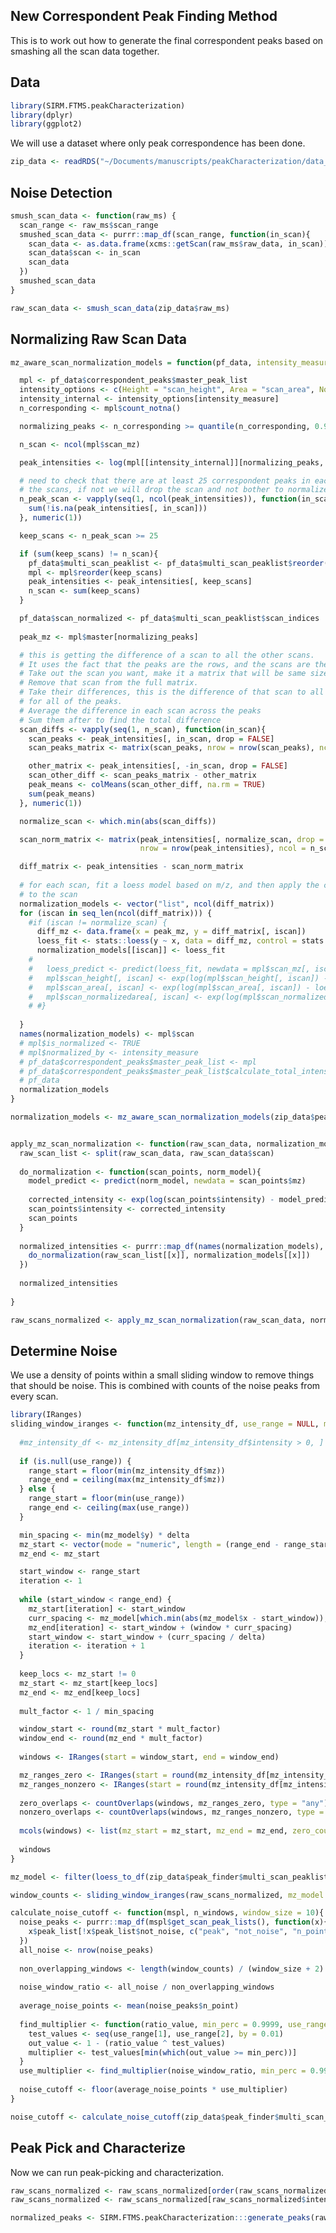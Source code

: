 ## New Correspondent Peak Finding Method

This is to work out how to generate the final correspondent peaks based on 
smashing all the scan data together.

## Data

```r
library(SIRM.FTMS.peakCharacterization)
library(dplyr)
library(ggplot2)
```

We will use a dataset where only peak correspondence has been done.

```r
zip_data <- readRDS("~/Documents/manuscripts/peakCharacterization/data_analysis/data_output/100Cpos.rds")
```

## Noise Detection

```r
smush_scan_data <- function(raw_ms) {
  scan_range <- raw_ms$scan_range
  smushed_scan_data <- purrr::map_df(scan_range, function(in_scan){
    scan_data <- as.data.frame(xcms::getScan(raw_ms$raw_data, in_scan))
    scan_data$scan <- in_scan
    scan_data
  })
  smushed_scan_data
}

raw_scan_data <- smush_scan_data(zip_data$raw_ms)
```

## Normalizing Raw Scan Data

```r
mz_aware_scan_normalization_models = function(pf_data, intensity_measure = "Height", summary_function = mean){

  mpl <- pf_data$correspondent_peaks$master_peak_list
  intensity_options <- c(Height = "scan_height", Area = "scan_area", NormalizedArea = "scan_normalizedarea")
  intensity_internal <- intensity_options[intensity_measure]
  n_corresponding <- mpl$count_notna()

  normalizing_peaks <- n_corresponding >= quantile(n_corresponding, 0.95)

  n_scan <- ncol(mpl$scan_mz)

  peak_intensities <- log(mpl[[intensity_internal]][normalizing_peaks, ])

  # need to check that there are at least 25 correspondent peaks in each of
  # the scans, if not we will drop the scan and not bother to normalize it
  n_peak_scan <- vapply(seq(1, ncol(peak_intensities)), function(in_scan){
    sum(!is.na(peak_intensities[, in_scan]))
  }, numeric(1))

  keep_scans <- n_peak_scan >= 25

  if (sum(keep_scans) != n_scan){
    pf_data$multi_scan_peaklist <- pf_data$multi_scan_peaklist$reorder(keep_scans)
    mpl <- mpl$reorder(keep_scans)
    peak_intensities <- peak_intensities[, keep_scans]
    n_scan <- sum(keep_scans)
  }

  pf_data$scan_normalized <- pf_data$multi_scan_peaklist$scan_indices
  
  peak_mz <- mpl$master[normalizing_peaks]

  # this is getting the difference of a scan to all the other scans.
  # It uses the fact that the peaks are the rows, and the scans are the columns.
  # Take out the scan you want, make it a matrix that will be same size as the other.
  # Remove that scan from the full matrix.
  # Take their differences, this is the difference of that scan to all other scans
  # for all of the peaks.
  # Average the difference in each scan across the peaks
  # Sum them after to find the total difference
  scan_diffs <- vapply(seq(1, n_scan), function(in_scan){
    scan_peaks <- peak_intensities[, in_scan, drop = FALSE]
    scan_peaks_matrix <- matrix(scan_peaks, nrow = nrow(scan_peaks), ncol = n_scan - 1)

    other_matrix <- peak_intensities[, -in_scan, drop = FALSE]
    scan_other_diff <- scan_peaks_matrix - other_matrix
    peak_means <- colMeans(scan_other_diff, na.rm = TRUE)
    sum(peak_means)
  }, numeric(1))

  normalize_scan <- which.min(abs(scan_diffs))

  scan_norm_matrix <- matrix(peak_intensities[, normalize_scan, drop = FALSE],
                             nrow = nrow(peak_intensities), ncol = n_scan)

  diff_matrix <- peak_intensities - scan_norm_matrix
  
  # for each scan, fit a loess model based on m/z, and then apply the correction
  # to the scan
  normalization_models <- vector("list", ncol(diff_matrix))
  for (iscan in seq_len(ncol(diff_matrix))) {
    #if (iscan != normalize_scan) {
      diff_mz <- data.frame(x = peak_mz, y = diff_matrix[, iscan])
      loess_fit <- stats::loess(y ~ x, data = diff_mz, control = stats::loess.control(surface = "direct"), span = 1.5)
      normalization_models[[iscan]] <- loess_fit
    # 
    #   loess_predict <- predict(loess_fit, newdata = mpl$scan_mz[, iscan])
    #   mpl$scan_height[, iscan] <- exp(log(mpl$scan_height[, iscan]) - loess_predict)
    #   mpl$scan_area[, iscan] <- exp(log(mpl$scan_area[, iscan]) - loess_predict)
    #   mpl$scan_normalizedarea[, iscan] <- exp(log(mpl$scan_normalizedarea[, iscan]) - loess_predict)
    # #}
    
  }
  names(normalization_models) <- mpl$scan
  # mpl$is_normalized <- TRUE
  # mpl$normalized_by <- intensity_measure
  # pf_data$correspondent_peaks$master_peak_list <- mpl
  # pf_data$correspondent_peaks$master_peak_list$calculate_total_intensity()
  # pf_data
  normalization_models
}

normalization_models <- mz_aware_scan_normalization_models(zip_data$peak_finder)


apply_mz_scan_normalization <- function(raw_scan_data, normalization_models){
  raw_scan_list <- split(raw_scan_data, raw_scan_data$scan)
  
  do_normalization <- function(scan_points, norm_model){
    model_predict <- predict(norm_model, newdata = scan_points$mz)
    
    corrected_intensity <- exp(log(scan_points$intensity) - model_predict)
    scan_points$intensity <- corrected_intensity
    scan_points
  }
  
  normalized_intensities <- purrr::map_df(names(normalization_models), function(x){
    do_normalization(raw_scan_list[[x]], normalization_models[[x]])
  })
  
  normalized_intensities
  
}

raw_scans_normalized <- apply_mz_scan_normalization(raw_scan_data, normalization_models)
```

## Determine Noise

We use a density of points within a small sliding window to remove things that
should be noise. This is combined with counts of the noise peaks from every
scan.

```r
library(IRanges)
sliding_window_iranges <- function(mz_intensity_df, use_range = NULL, mz_model = NULL, window = 10, delta = window / 10){
  
  #mz_intensity_df <- mz_intensity_df[mz_intensity_df$intensity > 0, ]
  
  if (is.null(use_range)) {
    range_start = floor(min(mz_intensity_df$mz))
    range_end = ceiling(max(mz_intensity_df$mz))
  } else {
    range_start = floor(min(use_range))
    range_end <- ceiling(max(use_range))
  }

  min_spacing <- min(mz_model$y) * delta
  mz_start <- vector(mode = "numeric", length = (range_end - range_start) / min_spacing)
  mz_end <- mz_start

  start_window <- range_start
  iteration <- 1
  
  while (start_window < range_end) {
    mz_start[iteration] <- start_window
    curr_spacing <- mz_model[which.min(abs(mz_model$x - start_window)), "y"]
    mz_end[iteration] <- start_window + (window * curr_spacing)
    start_window <- start_window + (curr_spacing / delta)
    iteration <- iteration + 1
  }
  
  keep_locs <- mz_start != 0
  mz_start <- mz_start[keep_locs]
  mz_end <- mz_end[keep_locs]
  
  mult_factor <- 1 / min_spacing

  window_start <- round(mz_start * mult_factor)
  window_end <- round(mz_end * mult_factor)
  
  windows <- IRanges(start = window_start, end = window_end)

  mz_ranges_zero <- IRanges(start = round(mz_intensity_df[mz_intensity_df$intensity == 0, "mz"] * mult_factor), width = 1)
  mz_ranges_nonzero <- IRanges(start = round(mz_intensity_df[mz_intensity_df$intensity > 0, "mz"] * mult_factor), width = 1)
  
  zero_overlaps <- countOverlaps(windows, mz_ranges_zero, type = "any")
  nonzero_overlaps <- countOverlaps(windows, mz_ranges_nonzero, type = "any")
  
  mcols(windows) <- list(mz_start = mz_start, mz_end = mz_end, zero_counts = zero_overlaps, nonzero_counts = nonzero_overlaps)
  
  windows
}

mz_model <- filter(loess_to_df(zip_data$peak_finder$multi_scan_peaklist$mz_model), which %in% "fitted")

window_counts <- sliding_window_iranges(raw_scans_normalized, mz_model = mz_model, window = 10)

calculate_noise_cutoff <- function(mspl, n_windows, window_size = 10){
  noise_peaks <- purrr::map_df(mspl$get_scan_peak_lists(), function(x){
    x$peak_list[!x$peak_list$not_noise, c("peak", "not_noise", "n_point")]
  })
  all_noise <- nrow(noise_peaks)
  
  non_overlapping_windows <- length(window_counts) / (window_size + 2)
  
  noise_window_ratio <- all_noise / non_overlapping_windows
  
  average_noise_points <- mean(noise_peaks$n_point)
  
  find_multiplier <- function(ratio_value, min_perc = 0.9999, use_range = c(1, 10)){
    test_values <- seq(use_range[1], use_range[2], by = 0.01)
    out_value <- 1 - (ratio_value ^ test_values)
    multiplier <- test_values[min(which(out_value >= min_perc))]
  }
  use_multiplier <- find_multiplier(noise_window_ratio, min_perc = 0.99985)
  
  noise_cutoff <- floor(average_noise_points * use_multiplier)
}

noise_cutoff <- calculate_noise_cutoff(zip_data$peak_finder$multi_scan_peaklist, length(window_counts))
```

## Peak Pick and Characterize

Now we can run peak-picking and characterization.

```r
raw_scans_normalized <- raw_scans_normalized[order(raw_scans_normalized$mz, decreasing = FALSE), ]
raw_scans_normalized <- raw_scans_normalized[raw_scans_normalized$intensity > 0, ]

normalized_peaks <- SIRM.FTMS.peakCharacterization:::generate_peaks(raw_scans_normalized, min_points = 10, n_peak = Inf)
```
